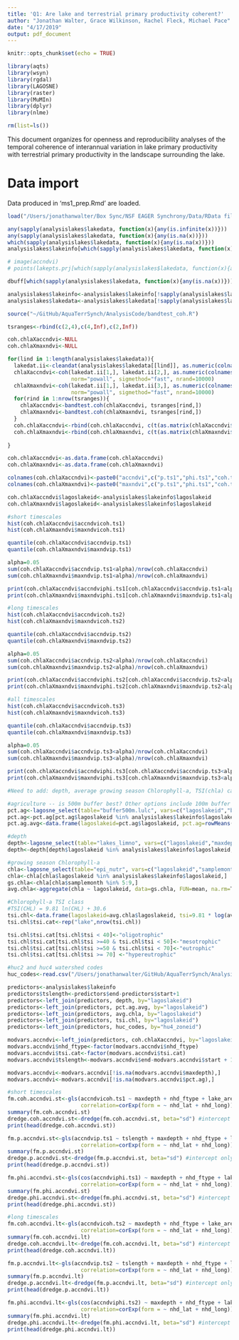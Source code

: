 ```yaml
---
title: 'Q1: Are lake and terrestrial primary productivity coherent?'
author: "Jonathan Walter, Grace Wilkinson, Rachel Fleck, Michael Pace"
date: "4/17/2019"
output: pdf_document
---
```


```r
knitr::opts_chunk$set(echo = TRUE)

library(aqts)
library(wsyn)
library(rgdal)
library(LAGOSNE)
library(raster)
library(MuMIn)
library(dplyr)
library(nlme)

rm(list=ls())

```

This document organizes for openness and reproducibility analyses of the temporal coherence of interannual variation in lake primary productivity with terrestrial primary productivity in the landscape surrounding the lake.

# Data import

Data produced in 'ms1_prep.Rmd' are loaded.

```r

load("/Users/jonathanwalter/Box Sync/NSF EAGER Synchrony/Data/RData files/ms1_analysis_inprogress1.RData")

```

```r
any(sapply(analysislakes$lakedata, function(x){any(is.infinite(x))}))
any(sapply(analysislakes$lakedata, function(x){any(is.na(x))}))
which(sapply(analysislakes$lakedata, function(x){any(is.na(x))}))
analysislakes$lakeinfo[which(sapply(analysislakes$lakedata, function(x){any(is.na(x))})),]

# image(accndvi)
# points(lakepts.prj[which(sapply(analysislakes$lakedata, function(x){any(is.na(x))})),])

dbuff[which(sapply(analysislakes$lakedata, function(x){any(is.na(x))}))]

analysislakes$lakeinfo<-analysislakes$lakeinfo[!sapply(analysislakes$lakedata, function(x){any(is.na(x))}),]
analysislakes$lakedata<-analysislakes$lakedata[!sapply(analysislakes$lakedata, function(x){any(is.na(x))})]
```

```r

source("~/GitHub/AquaTerrSynch/AnalysisCode/bandtest_coh.R")

tsranges<-rbind(c(2,4),c(4,Inf),c(2,Inf))

coh.chlaXaccndvi<-NULL
coh.chlaXmaxndvi<-NULL

for(lind in 1:length(analysislakes$lakedata)){
  lakedat.ii<-cleandat(analysislakes$lakedata[[lind]], as.numeric(colnames(analysislakes$lakedata[[lind]])), clev=5)$cdat
  chlaXaccndvi<-coh(lakedat.ii[1,], lakedat.ii[2,], as.numeric(colnames(analysislakes$lakedata[[lind]])),
                    norm="powall", sigmethod="fast", nrand=10000)
  chlaXmaxndvi<-coh(lakedat.ii[1,], lakedat.ii[3,], as.numeric(colnames(analysislakes$lakedata[[lind]])),
                    norm="powall", sigmethod="fast", nrand=10000)
  for(rind in 1:nrow(tsranges)){
    chlaXaccndvi<-bandtest.coh(chlaXaccndvi, tsranges[rind,])
    chlaXmaxndvi<-bandtest.coh(chlaXmaxndvi, tsranges[rind,])
  }
  coh.chlaXaccndvi<-rbind(coh.chlaXaccndvi, c(t(as.matrix(chlaXaccndvi$bandp[,3:5]))))
  coh.chlaXmaxndvi<-rbind(coh.chlaXmaxndvi, c(t(as.matrix(chlaXmaxndvi$bandp[,3:5]))))
  
}

coh.chlaXaccndvi<-as.data.frame(coh.chlaXaccndvi)
coh.chlaXmaxndvi<-as.data.frame(coh.chlaXmaxndvi)

colnames(coh.chlaXaccndvi)<-paste0("accndvi",c("p.ts1","phi.ts1","coh.ts1","p.ts2","phi.ts2","coh.ts2","p.ts3","phi.ts3","coh.ts3"))
colnames(coh.chlaXmaxndvi)<-paste0("maxndvi",c("p.ts1","phi.ts1","coh.ts1","p.ts2","phi.ts2","coh.ts2","p.ts3","phi.ts3","coh.ts3"))

coh.chlaXaccndvi$lagoslakeid<-analysislakes$lakeinfo$lagoslakeid
coh.chlaXmaxndvi$lagoslakeid<-analysislakes$lakeinfo$lagoslakeid

```

```r
#short timescales
hist(coh.chlaXaccndvi$accndvicoh.ts1)
hist(coh.chlaXmaxndvi$maxndvicoh.ts1)

quantile(coh.chlaXaccndvi$accndvip.ts1)
quantile(coh.chlaXmaxndvi$maxndvip.ts1)

alpha=0.05
sum(coh.chlaXaccndvi$accndvip.ts1<alpha)/nrow(coh.chlaXaccndvi)
sum(coh.chlaXmaxndvi$maxndvip.ts1<alpha)/nrow(coh.chlaXmaxndvi)

print(coh.chlaXaccndvi$accndviphi.ts1[coh.chlaXaccndvi$accndvip.ts1<alpha]/pi) #only pattern is that lakes don't lead the landscape
print(coh.chlaXmaxndvi$maxndviphi.ts1[coh.chlaXmaxndvi$maxndvip.ts1<alpha]/pi)

#long timescales
hist(coh.chlaXaccndvi$accndvicoh.ts2)
hist(coh.chlaXmaxndvi$maxndvicoh.ts2)

quantile(coh.chlaXaccndvi$accndvip.ts2)
quantile(coh.chlaXmaxndvi$maxndvip.ts2)

alpha=0.05
sum(coh.chlaXaccndvi$accndvip.ts2<alpha)/nrow(coh.chlaXaccndvi)
sum(coh.chlaXmaxndvi$maxndvip.ts2<alpha)/nrow(coh.chlaXmaxndvi)

print(coh.chlaXaccndvi$accndviphi.ts2[coh.chlaXaccndvi$accndvip.ts2<alpha]/pi)
print(coh.chlaXmaxndvi$maxndviphi.ts2[coh.chlaXmaxndvi$maxndvip.ts2<alpha]/pi)

#all timescales
hist(coh.chlaXaccndvi$accndvicoh.ts3)
hist(coh.chlaXmaxndvi$maxndvicoh.ts3)

quantile(coh.chlaXaccndvi$accndvip.ts3)
quantile(coh.chlaXmaxndvi$maxndvip.ts3)

alpha=0.05
sum(coh.chlaXaccndvi$accndvip.ts3<alpha)/nrow(coh.chlaXaccndvi)
sum(coh.chlaXmaxndvi$maxndvip.ts3<alpha)/nrow(coh.chlaXmaxndvi)

print(coh.chlaXaccndvi$accndviphi.ts3[coh.chlaXaccndvi$accndvip.ts3<alpha]/pi)
print(coh.chlaXmaxndvi$maxndviphi.ts3[coh.chlaXmaxndvi$maxndvip.ts3<alpha]/pi)

```

```r

#Need to add: depth, average growing season Chlorophyll-a, TSI(chla) categories, pct ag

#agriculture -- is 500m buffer best? Other options include 100m buffer (probably too small) and hu12 watershed
pct.ag<-lagosne_select(table="buffer500m.lulc", vars=c("lagoslakeid","buffer500m_nlcd2001_pct_82","buffer500m_nlcd2006_pct_82","buffer500m_nlcd2011_pct_82"))
pct.ag<-pct.ag[pct.ag$lagoslakeid %in% analysislakes$lakeinfo$lagoslakeid,]
pct.ag.avg<-data.frame(lagoslakeid=pct.ag$lagoslakeid, pct.ag=rowMeans(pct.ag[,2:4]))

#depth
depth<-lagosne_select(table="lakes_limno", vars=c("lagoslakeid","maxdepth"))
depth<-depth[depth$lagoslakeid %in% analysislakes$lakeinfo$lagoslakeid,] #use max depth because it's more complete

#growing season Chlorophyll-a
chla<-lagosne_select(table="epi_nutr", vars=c("lagoslakeid","samplemonth","chla"))
chla<-chla[chla$lagoslakeid %in% analysislakes$lakeinfo$lagoslakeid,]
gs.chla<-chla[chla$samplemonth %in% 5:9,]
avg.chla<-aggregate(chla ~ lagoslakeid, data=gs.chla, FUN=mean, na.rm=T)

#Chlorophyll-a TSI class
#TSI(CHL) = 9.81 ln(CHL) + 30.6
tsi.chl<-data.frame(lagoslakeid=avg.chla$lagoslakeid, tsi=9.81 * log(avg.chla$chla) + 30.6)
tsi.chl$tsi.cat<-rep("lake",nrow(tsi.chl))

tsi.chl$tsi.cat[tsi.chl$tsi < 40]<-"oligotrophic"
tsi.chl$tsi.cat[tsi.chl$tsi >=40 & tsi.chl$tsi < 50]<-"mesotrophic"
tsi.chl$tsi.cat[tsi.chl$tsi >=50 & tsi.chl$tsi < 70]<-"eutrophic"
tsi.chl$tsi.cat[tsi.chl$tsi >= 70] <-"hypereutrophic"

#huc2 and huc4 watershed codes
huc_codes<-read.csv("/Users/jonathanwalter/GitHub/AquaTerrSynch/AnalysisCode/match_huc_codes.csv", colClasses = 'character')

predictors<-analysislakes$lakeinfo
predictors$tslength<-predictors$end-predictors$start+1
predictors<-left_join(predictors, depth, by="lagoslakeid")
predictors<-left_join(predictors, pct.ag.avg, by="lagoslakeid")
predictors<-left_join(predictors, avg.chla, by="lagoslakeid")
predictors<-left_join(predictors, tsi.chl, by="lagoslakeid")
predictors<-left_join(predictors, huc_codes, by="hu4_zoneid")

modvars.accndvi<-left_join(predictors, coh.chlaXaccndvi, by="lagoslakeid")
modvars.accndvi$nhd_ftype<-factor(modvars.accndvi$nhd_ftype)
modvars.accndvi$tsi.cat<-factor(modvars.accndvi$tsi.cat)
modvars.accndvi$tslength<-modvars.accndvi$end-modvars.accndvi$start + 1
```

```r

modvars.accndvi<-modvars.accndvi[!is.na(modvars.accndvi$maxdepth),]
modvars.accndvi<-modvars.accndvi[!is.na(modvars.accndvi$pct.ag),]

#short timescales
fm.coh.accndvi.st<-gls(accndvicoh.ts1 ~ maxdepth + nhd_ftype + lake_area_ha + pct.ag + chla + tsi.cat + huc2_code, data=modvars.accndvi,
                       correlation=corExp(form = ~ nhd_lat + nhd_long))
summary(fm.coh.accndvi.st)
dredge.coh.accndvi.st<-dredge(fm.coh.accndvi.st, beta="sd") #intercept only is best model. Disappointing.
print(head(dredge.coh.accndvi.st))

fm.p.accndvi.st<-gls(accndvip.ts1 ~ tslength + maxdepth + nhd_ftype + lake_area_ha + pct.ag + chla + tsi.cat + huc2_code, data=modvars.accndvi,
                       correlation=corExp(form = ~ nhd_lat + nhd_long))
summary(fm.p.accndvi.st)
dredge.p.accndvi.st<-dredge(fm.p.accndvi.st, beta="sd") #intercept only is best model. Disappointing.
print(head(dredge.p.accndvi.st))

fm.phi.accndvi.st<-gls(cos(accndviphi.ts1) ~ maxdepth + nhd_ftype + lake_area_ha + pct.ag + chla + tsi.cat + huc2_code, data=modvars.accndvi,
                       correlation=corExp(form = ~ nhd_lat + nhd_long))
summary(fm.phi.accndvi.st)
dredge.phi.accndvi.st<-dredge(fm.phi.accndvi.st, beta="sd") #intercept only is best model. Disappointing.
print(head(dredge.phi.accndvi.st))

#long timescales
fm.coh.accndvi.lt<-gls(accndvicoh.ts2 ~ maxdepth + nhd_ftype + lake_area_ha + pct.ag + chla + tsi.cat + huc2_code, data=modvars.accndvi,
                       correlation=corExp(form = ~ nhd_lat + nhd_long))
summary(fm.coh.accndvi.lt)
dredge.coh.accndvi.lt<-dredge(fm.coh.accndvi.lt, beta="sd") #intercept only is best model. Disappointing.
print(head(dredge.coh.accndvi.lt))

fm.p.accndvi.lt<-gls(accndvip.ts2 ~ tslength + maxdepth + nhd_ftype + lake_area_ha + pct.ag + chla + tsi.cat + huc2_code, data=modvars.accndvi,
                       correlation=corExp(form = ~ nhd_lat + nhd_long))
summary(fm.p.accndvi.lt)
dredge.p.accndvi.lt<-dredge(fm.p.accndvi.lt, beta="sd") #intercept only is best model. Disappointing.
print(head(dredge.p.accndvi.lt))

fm.phi.accndvi.lt<-gls(cos(accndviphi.ts2) ~ maxdepth + nhd_ftype + lake_area_ha + pct.ag + chla + tsi.cat + huc2_code, data=modvars.accndvi,
                       correlation=corExp(form = ~ nhd_lat + nhd_long))
summary(fm.phi.accndvi.lt)
dredge.phi.accndvi.lt<-dredge(fm.phi.accndvi.lt, beta="sd") #intercept only is best model. Disappointing.
print(head(dredge.phi.accndvi.lt))
```
